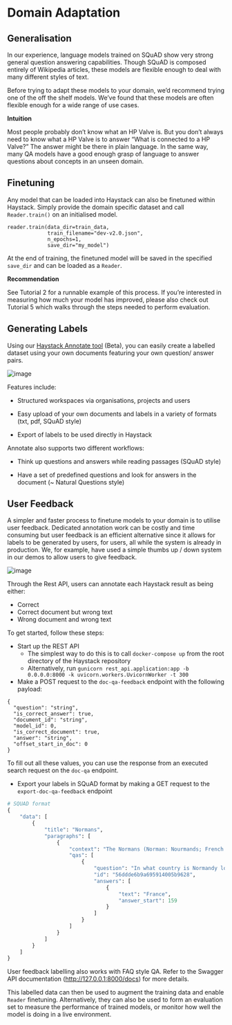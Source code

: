 # Domain Adaptation

## Generalisation

In our experience, language models trained on SQuAD show very strong general question answering capabilities.
Though SQuAD is composed entirely of Wikipedia articles, these models are flexible enough to deal with many different styles of text.

Before trying to adapt these models to your domain, we’d recommend trying one of the off the shelf models.
We’ve found that these models are often flexible enough for a wide range of use cases.

<div class="recommendation">

**Intuition**

Most people probably don’t know what an HP Valve is.
But you don’t always need to know what a HP Valve is to answer “What is connected to a HP Valve?”
The answer might be there in plain language.
In the same way, many QA models have a good enough grasp of language to answer questions about concepts in an unseen domain.

</div>

<div style={{ marginBottom: "3rem" }} />

## Finetuning

Any model that can be loaded into Haystack can also be finetuned within Haystack.
Simply provide the domain specific dataset and call `Reader.train()` on an initialised model.

```
reader.train(data_dir=train_data,
             train_filename="dev-v2.0.json",
             n_epochs=1,
             save_dir="my_model")
```

At the end of training, the finetuned model will be saved in the specified `save_dir` and can be loaded as a `Reader`.

<div class="recommendation">

**Recommendation**

See Tutorial 2 for a runnable example of this process.
If you’re interested in measuring how much your model has improved,
please also check out Tutorial 5 which walks through the steps needed to perform evaluation.

</div>

<div style={{ marginBottom: "3rem" }} />

## Generating Labels

Using our [Haystack Annotate tool](https://annotate.deepset.ai/login) (Beta),
you can easily create a labelled dataset using your own documents featuring your own question/ answer pairs.

![image](/img/annotation_tool.png)

Features include:

- Structured workspaces via organisations, projects and users

- Easy upload of your own documents and labels in a variety of formats (txt, pdf, SQuAD style)

- Export of labels to be used directly in Haystack

Annotate also supports two different workflows:

- Think up questions and answers while reading passages (SQuAD style)

- Have a set of predefined questions and look for answers in the document (~ Natural Questions style)

<div style={{ marginBottom: "3rem" }} />

## User Feedback

A simpler and faster process to finetune models to your domain is to utilise user feedback.
Dedicated annotation work can be costly and time consuming
but user feedback is an efficient alternative since it allows for labels to be generated by users, for users,
all while the system is already in production.
We, for example, have used a simple thumbs up / down system in our demos to allow
users to give feedback.

![image](/img/demo.png)

Through the Rest API, users can annotate each Haystack result as being either:

- Correct
- Correct document but wrong text
- Wrong document and wrong text

To get started, follow these steps:

- Start up the REST API
  - The simplest way to do this is to call `docker-compose up` from the root directory of the Haystack repository
  - Alternatively, run `gunicorn rest_api.application:app -b 0.0.0.0:8000 -k uvicorn.workers.UvicornWorker -t 300`
- Make a POST request to the `doc-qa-feedback` endpoint with the following payload:

```
{
  "question": "string",
  "is_correct_answer": true,
  "document_id": "string",
  "model_id": 0,
  "is_correct_document": true,
  "answer": "string",
  "offset_start_in_doc": 0
}
```

To fill out all these values, you can use the response from an executed search request on the `doc-qa` endpoint.

- Export your labels in SQuAD format by making a GET request to the `export-doc-qa-feedback` endpoint

```python
# SQUAD format
{
    "data": [
        {
            "title": "Normans",
            "paragraphs": [
                {
                    "context": "The Normans (Norman: Nourmands; French: Normands; Latin: Normanni) were the...",
                    "qas": [
                        {
                            "question": "In what country is Normandy located?",
                            "id": "56ddde6b9a695914005b9628",
                            "answers": [
                                {
                                    "text": "France",
                                    "answer_start": 159
                                }
                            ]
                        }
                    ]
                }
            ]
        }
    ]
}
```

User feedback labelling also works with FAQ style QA.
Refer to the Swagger API documentation (http://127.0.0.1:8000/docs) for more details.

This labelled data can then be used to
augment the training data and enable `Reader` finetuning.
Alternatively, they can also be used to form an evaluation set to
measure the performance of trained models,
or monitor how well the model is doing in a live environment.

